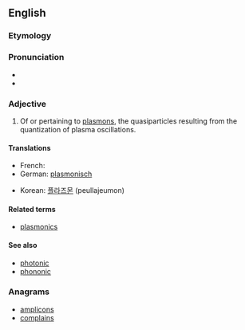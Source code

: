 ==English==

===Etymology===

{{suffix|plasmon|ic}}
===Pronunciation===
* {{IPA|plæzˈmɒnɪk}}
* {{rhymes|ɒnɪk}}

===Adjective===
{{en-adj|-}}

# {{context|physics|nanotechnology}} Of or pertaining to [[plasmon]]s, the quasiparticles resulting from the quantization of plasma oscillations.

====Translations====
{{trans-top|of or pertaining to plasmons}}
* French: {{t+|fr|plasmonique}}
* German: [[plasmonisch]]
{{trans-mid}}
* Korean: [[플라즈몬]] (peullajeumon) <!--noun, but also used determinatively-->
{{trans-bottom}}

====Related terms====
* [[plasmonics]]

====See also====
* [[photonic]]
* [[phononic]]

===Anagrams===
* [[amplicons#English|amplicons]]
* [[complains#English|complains]]